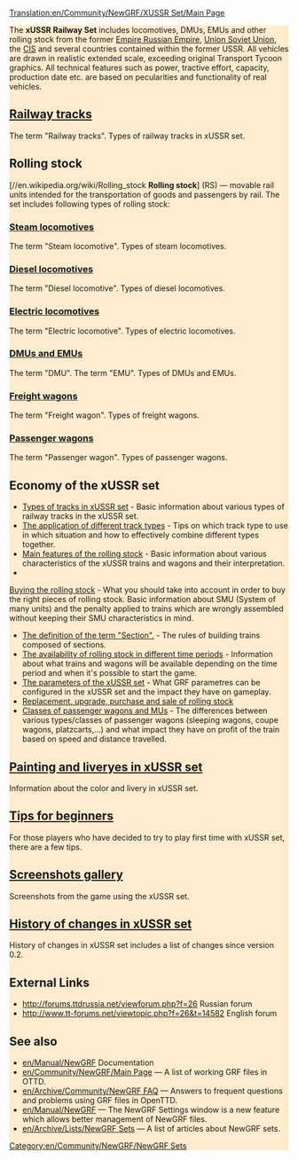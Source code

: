 [[Translation:en/Community/NewGRF/XUSSR Set/Main Page]]
<div style="background-color:#FFEBCD;">


{{en/Community/NewGRF/Infobox NewGRF|setname= xUSSR Set
|screenshot= en/Community/NewGRF/XUSSR Set/Main screenshot EN 1.png
|artist= George, Wowan, Simozzz, Ghost, Rubiroid, Engineer_Keen, Otecan, LitNik
|coder= George 
|focus= en/Community/NewGRF/Addons Trains
|homepage=forums.ttdrussia.net/viewforum.php?f=26
|homepagename= xUSSR Set at ttdrussia.net
|copyright= copyrighted
}}
The '''xUSSR Railway Set''' includes locomotives, DMUs, EMUs and other rolling stock from the former [https://www.wikipedia.org/wiki/Russian Empire Russian Empire], [https://www.wikipedia.org/wiki/Soviet Union Soviet Union], the [https://www.wikipedia.org/wiki/Commonwealth_of_Independent_States CIS] and several countries contained within the former USSR. All vehicles are drawn in realistic extended scale, exceeding original Transport Tycoon graphics. All technical features such as power, tractive effort, capacity, production date etc. are based on pecularities and functionality of real vehicles.


== [[en/Community/NewGRF/XUSSR Set/Railway tracks| Railway tracks]] ==
The term "Railway tracks". Types of railway tracks in xUSSR set.

== Rolling stock ==
[//en.wikipedia.org/wiki/Rolling_stock '''Rolling stock'''] (RS) — movable rail units intended for the transportation of goods and passengers by rail. The set includes following types of rolling stock:
===[[en/Community/NewGRF/XUSSR Set/Steam|Steam locomotives]]===
The term "Steam locomotive". Types of steam locomotives.

===[[en/Community/NewGRF/XUSSR Set/Diesel locomotive|Diesel locomotives]]===
The term "Diesel locomotive". Types of diesel locomotives.

===[[en/Community/NewGRF/XUSSR Set/Electric locomotive| Electric locomotives]]===
The term "Electric locomotive". Types of electric locomotives.

===[[en/Community/NewGRF/XUSSR Set/DMU EMU| DMUs and EMUs]]===
The term "DMU". The term "EMU". Types of DMUs and EMUs.

=== [[en/Community/NewGRF/XUSSR Set/Freight wagon| Freight wagons]] ===
The term "Freight wagon". Types of freight wagons.

===[[en/Community/NewGRF/XUSSR Set/Passenger wagon| Passenger wagons]] ===
The term "Passenger wagon". Types of passenger wagons.

==Economy of the xUSSR set==
* [[en/Community/NewGRF/XUSSR Set/Types of tracks in xUSSR set|Types of tracks in xUSSR set]] - Basic information about various types of railway tracks in the xUSSR set.
* [[en/Community/NewGRF/XUSSR Set/Application of tracks in the game|The application of different track types]] - Tips on which track type to use in which situation and how to effectively combine different types together.
* [[en/Community/NewGRF/XUSSR Set/Main features of rolling stock|Main features of the rolling stock]] - Basic information about various characteristics of the xUSSR trains and wagons and their interpretation.
* 
[[en/Community/NewGRF/XUSSR Set/Buy the rolling stock|Buying the rolling stock]] - What you should take into account in order to buy the right pieces of rolling stock. Basic information about SMU (System of many units) and the penalty applied to trains which are wrongly assembled without keeping their SMU characteristics in mind.
* [[en/Community/NewGRF/XUSSR Set/Concept of the term section|The definition of the term "Section".]] - The rules of building trains composed of sections. 
* [[en/Community/NewGRF/XUSSR Set/Availability of trains in different time periods|The availability of rolling stock in different time periods]] - Information about what trains and wagons will be available depending on the time period and when it's possible to start the game.
* [[en/Community/NewGRF/XUSSR Set/Parameters of the xUSSR set|The parameters of the xUSSR set]] - What GRF parametres can be configured in the xUSSR set and the impact they have on gameplay.
* [[en/Community/NewGRF/XUSSR Set/Replacement upgrade purchase and sale of rolling stock|Replacement, upgrade, purchase and sale of rolling stock]]
* [[en/Community/NewGRF/XUSSR Set/Features passenger transportation|Classes of passenger wagons and MUs]] - The differences between various types/classes of passenger wagons (sleeping wagons, coupe wagons, platzcarts,...) and what impact they have on profit of the train based on speed and distance travelled.

== [[en/Community/NewGRF/XUSSR Set/Painting and liveries in xUSSR set| Painting and liveryes in xUSSR set]]  ==
Information about the color and livery in xUSSR set.

==[[en/Community/NewGRF/XUSSR Set/Tips for beginners| Tips for beginners]] ==
For those players who have decided to try to play first time with xUSSR set, there are a few tips.

== [[en/Community/NewGRF/XUSSR Set/Screenshots gallery| Screenshots gallery]] ==
Screenshots from the game using the xUSSR set.

==[[en/Community/NewGRF/XUSSR Set/Change history| History of changes in xUSSR set]]==
History of changes in xUSSR set includes a list of changes since version 0.2.

==External Links==
*http://forums.ttdrussia.net/viewforum.php?f=26 Russian forum
*http://www.tt-forums.net/viewtopic.php?f=26&t=14582 English forum

== See also ==
* [[en/Manual/NewGRF]] Documentation
* [[en/Community/NewGRF/Main Page]] &mdash; A list of working GRF files in OTTD.
* [[en/Archive/Community/NewGRF FAQ]] &mdash; Answers to frequent questions and problems using GRF files in OpenTTD.
* [[en/Manual/NewGRF]] &mdash; The NewGRF Settings window is a new feature which allows better management of NewGRF files. 
* [[en/Archive/Lists/NewGRF Sets]] &mdash; A list of articles about NewGRF sets.

[[Category:en/Community/NewGRF/NewGRF Sets]]